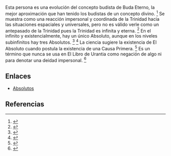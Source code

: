 Esta persona es una evolución del concepto budista de Buda Eterno, la mejor aproximación que han tenido los budistas de un concepto divino. <ref>{{lib|LU|94|11|7-11}}</ref> Se muestra como una reacción impersonal y coordinada de la Trinidad hacia las situaciones espaciales y universales, pero no es válido verle como un antepasado de la Trinidad pues la Trinidad es infinita y eterna. <ref>{{lib|LU|56|9|4}}</ref> En el infinito y existencialmente, hay un único Absoluto, aunque en los niveles subinfinitos hay tres Absolutos. <ref>{{lib|LU|56|9|1}}</ref> <ref>{{lib|LU|106|8|17}}</ref> La ciencia sugiere la existencia de El Absoluto cuando postula la existencia de una Causa Primera. <ref>{{lib|LU|101|2|7}}</ref> Es un término que nunca se usa en El Libro de Urantia como negación de algo ni para denotar una deidad impersonal. <ref>{{lib|LU|0|11|16}}</ref> 

== Enlaces ==

* [[Absolutos]]


== Referencias ==
<references />
